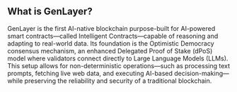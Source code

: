 ## What is GenLayer? 

GenLayer is the first AI-native blockchain purpose-built for AI-powered smart contracts—called Intelligent Contracts—capable of reasoning and adapting to real-world data. Its foundation is the Optimistic Democracy consensus mechanism, an enhanced Delegated Proof of Stake (dPoS) model where validators connect directly to Large Language Models (LLMs). This setup allows for non-deterministic operations—such as processing text prompts, fetching live web data, and executing AI-based decision-making—while preserving the reliability and security of a traditional blockchain.

